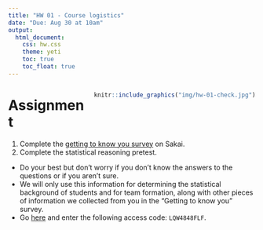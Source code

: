 ```yaml
---
title: "HW 01 - Course logistics"
date: "Due: Aug 30 at 10am"
output: 
  html_document: 
    css: hw.css
    theme: yeti
    toc: true
    toc_float: true
---
```


<div style= "float:right;position: relative; margin-left: 20px">
```r
knitr::include_graphics("img/hw-01-check.jpg")
```
</div>

# Assignment

1. Complete the [getting to know you survey](https://sakai.duke.edu/samigo-app/servlet/Login?id=6fa7ebf3-01af-42a6-91ba-3e813d3901221535437494765) on Sakai.
2. Complete the statistical reasoning pretest.
  - Do your best but don't worry if you don't know the answers to the questions or if you aren't sure. 
  - We will only use this information for determining the statistical background of students and for team formation, along with other pieces of information we collected from you in the "Getting to know you" survey.
  - Go [here](https://urldefense.proofpoint.com/v2/url?u=https-3A__apps3.cehd.umn.edu_artist_user_scale-5Fselect.html&d=DwIBAg&c=imBPVzF25OnBgGmVOlcsiEgHoG1i6YHLR0Sj_gZ4adc&r=VMaFnDxOO7DFh_jmcYrq6Oi2_V_d1YoR6dsQ-kCSJjw&m=vANxgQYHuOU8DGPrqtDNuOga8DxVIhjJhKMTrNiet-8&s=wKC-mJiFGfG388o1bV-GNC_3cKPoiOtN3z6xZMxcz8E&e=
) and enter the following access code: `LQW4848FLF`.
